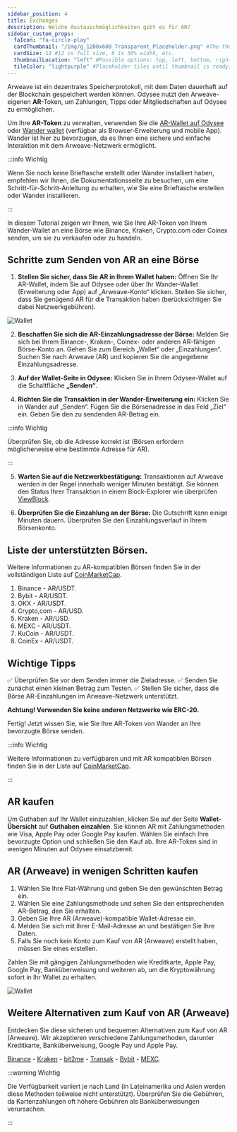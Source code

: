 ```yaml
---
sidebar_position: 4
title: Exchanges
description: Welche Austauschmöglichkeiten gibt es für AR?
sidebar_custom_props:
  faIcon: "fa-circle-play"
  cardThumbnail: "/img/g_1200x600_Transparent_Placeholder.png" #The thumbnail on the category card.
  cardSize: 12 #12 is full size, 6 is 50% width, etc.
  thumbnailLocation: "left" #Possible options: top, left, bottom, right, none
  tileColor: "lightpurple" #Placeholder tiles until thumbnail is ready, possible options: blue, cream, darkpurple, lightpurple, mauve, orange, pink, none
---
```


Arweave ist ein dezentrales Speicherprotokoll, mit dem Daten dauerhaft auf der Blockchain gespeichert werden können. Odysee nutzt den Arweave-eigenen **AR**-Token, um Zahlungen, Tipps oder Mitgliedschaften auf Odysee zu ermöglichen.

Um Ihre **AR-Token** zu verwalten, verwenden Sie die [AR-Wallet auf Odysee](https://odysee.com/$/wallet) oder [Wander wallet](https://www.wander.app/) (verfügbar als Browser-Erweiterung und mobile App). Wander ist hier zu bevorzugen, da es Ihnen eine sichere und einfache Interaktion mit dem Arweave-Netzwerk ermöglicht.

:::info Wichtig

Wenn Sie noch keine Brieftasche erstellt oder Wander installiert haben, empfehlen wir Ihnen, die Dokumentationsseite zu besuchen, um eine Schritt-für-Schritt-Anleitung zu erhalten, wie Sie eine Brieftasche erstellen oder Wander installieren.

:::

In diesem Tutorial zeigen wir Ihnen, wie Sie Ihre AR-Token von Ihrem Wander-Wallet an eine Börse wie Binance, Kraken, Crypto.com oder Coinex senden, um sie zu verkaufen oder zu handeln.

## Schritte zum Senden von AR an eine Börse

1. **Stellen Sie sicher, dass Sie AR in Ihrem Wallet haben:** Öffnen Sie Ihr AR-Wallet, indem Sie auf Odysee oder über Ihr Wander-Wallet (Erweiterung oder App) auf „Arweave-Konto“ klicken. Stellen Sie sicher, dass Sie genügend AR für die Transaktion haben (berücksichtigen Sie dabei Netzwerkgebühren).

![Wallet](https://thumbs.odycdn.com/0b4cda34b94d09b481d46bda5b37de92.webp)

2. **Beschaffen Sie sich die AR-Einzahlungsadresse der Börse:** Melden Sie sich bei Ihrem Binance-, Kraken-, Coinex- oder anderen AR-fähigen Börse-Konto an. Gehen Sie zum Bereich „Wallet“ oder „Einzahlungen“. Suchen Sie nach Arweave (AR) und kopieren Sie die angegebene Einzahlungsadresse.

3. **Auf der Wallet-Seite in Odysee:** Klicken Sie in Ihrem Odysee-Wallet auf die Schaltfläche **„Senden“**.

4. **Richten Sie die Transaktion in der Wander-Erweiterung ein:** Klicken Sie in Wander auf „Senden“. Fügen Sie die Börsenadresse in das Feld „Ziel“ ein. Geben Sie den zu sendenden AR-Betrag ein.

:::info Wichtig

Überprüfen Sie, ob die Adresse korrekt ist (Börsen erfordern möglicherweise eine bestimmte Adresse für AR).

:::

5. **Warten Sie auf die Netzwerkbestätigung:** Transaktionen auf Arweave werden in der Regel innerhalb weniger Minuten bestätigt. Sie können den Status Ihrer Transaktion in einem Block-Explorer wie überprüfen [ViewBlock](https://viewblock.io/arweave).

6. **Überprüfen Sie die Einzahlung an der Börse:** Die Gutschrift kann einige Minuten dauern. Überprüfen Sie den Einzahlungsverlauf in Ihrem Börsenkonto.

## Liste der unterstützten Börsen.

Weitere Informationen zu AR-kompatiblen Börsen finden Sie in der vollständigen Liste auf [CoinMarketCap](https://coinmarketcap.com/currencies/arweave/).

1. Binance - AR/USDT.
2. Bybit - AR/USDT.
3. OKX - AR/USDT.
4. Crypto,com - AR/USD.
5. Kraken - AR/USD.
6. MEXC - AR/USDT.
7. KuCoin - AR/USDT.
8. CoinEx - AR/USDT.

## Wichtige Tipps

✅ Überprüfen Sie vor dem Senden immer die Zieladresse.
✅ Senden Sie zunächst einen kleinen Betrag zum Testen.
✅ Stellen Sie sicher, dass die Börse AR-Einzahlungen im Arweave-Netzwerk unterstützt.

**Achtung! Verwenden Sie keine anderen Netzwerke wie ERC-20.**

Fertig! Jetzt wissen Sie, wie Sie Ihre AR-Token von Wander an Ihre bevorzugte Börse senden.

:::info Wichtig

Weitere Informationen zu verfügbaren und mit AR kompatiblen Börsen finden Sie in der Liste auf [CoinMarketCap](https://coinmarketcap.com/currencies/arweave/). 

:::

## AR kaufen

Um Guthaben auf Ihr Wallet einzuzahlen, klicken Sie auf der Seite **Wallet-Übersicht** auf **Guthaben einzahlen**. Sie können AR mit Zahlungsmethoden wie Visa, Apple Pay oder Google Pay kaufen. Wählen Sie einfach Ihre bevorzugte Option und schließen Sie den Kauf ab. Ihre AR-Token sind in wenigen Minuten auf Odysee einsatzbereit.

## AR (Arweave) in wenigen Schritten kaufen

1. Wählen Sie Ihre Fiat-Währung und geben Sie den gewünschten Betrag ein.
2. Wählen Sie eine Zahlungsmethode und sehen Sie den entsprechenden AR-Betrag, den Sie erhalten.
3. Geben Sie Ihre AR (Arweave)-kompatible Wallet-Adresse ein.
4. Melden Sie sich mit Ihrer E-Mail-Adresse an und bestätigen Sie Ihre Daten.
5. Falls Sie noch kein Konto zum Kauf von AR (Arweave) erstellt haben, müssen Sie eines erstellen.

Zahlen Sie mit gängigen Zahlungsmethoden wie Kreditkarte, Apple Pay, Google Pay, Banküberweisung und weiteren ab, um die Kryptowährung sofort in Ihr Wallet zu erhalten.

![Wallet](https://thumbs.odycdn.com/08ccc2dc53be634b1eca7af955c1b22d.webp)

## Weitere Alternativen zum Kauf von AR (Arweave)

Entdecken Sie diese sicheren und bequemen Alternativen zum Kauf von AR (Arweave). Wir akzeptieren verschiedene Zahlungsmethoden, darunter Kreditkarte, Banküberweisung, Google Pay und Apple Pay.

[Binance](https://www.binance.com/en/how-to-buy/arweave) - [Kraken](https://www.kraken.com/learn/buy-arweave-ar) - [bit2me](https://bit2me.com/buy-arweave) - [Transak](https://transak.com/buy/ar) - [Bybit](https://www.bybit.com/en/price/arweave/) - [MEXC](https://www.mexc.com/how-to-buy/AR).

:::warning Wichtig

Die Verfügbarkeit variiert je nach Land (in Lateinamerika und Asien werden diese Methoden teilweise nicht unterstützt). Überprüfen Sie die Gebühren, da Kartenzahlungen oft höhere Gebühren als Banküberweisungen verursachen.

:::
